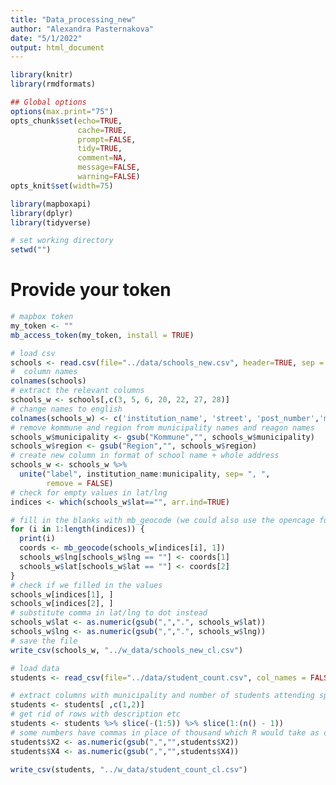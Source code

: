 ---
title: "Data_processing_new"
author: "Alexandra Pasternakova"
date: "5/1/2022"
output: html_document
---
```{r setup, include=TRUE, results="hide", echo=FALSE}
library(knitr)
library(rmdformats)

## Global options
options(max.print="75")
opts_chunk$set(echo=TRUE,
               cache=TRUE,
               prompt=FALSE,
               tidy=TRUE,
               comment=NA,
               message=FALSE,
               warning=FALSE)
opts_knit$set(width=75)
``` 

```{r libraries, include=TRUE, results="hide", echo=FALSE}
library(mapboxapi)
library(dplyr)
library(tidyverse)
```

```{r wd, include=FALSE, results="hide", echo=FALSE}
# set working directory
setwd("")
```

# Provide your token
```{r mapbox-auth, include = FALSE, results="hide", echo=FALSE}
# mapbox token
my_token <- ""
mb_access_token(my_token, install = TRUE)
```

```{r Pre-processing schools data}
# load csv
schools <- read.csv(file="../data/schools_new.csv", header=TRUE, sep = ";", fileEncoding = "UTF16LE")
#  column names
colnames(schools)
# extract the relevant columns
schools_w <- schools[,c(3, 5, 6, 20, 22, 27, 28)]
# change names to english
colnames(schools_w) <- c('institution_name', 'street', 'post_number','municipality','region','lat','lng') 
# remove kommune and region from municipality names and reagon names
schools_w$municipality <- gsub("Kommune","", schools_w$municipality)
schools_w$region <- gsub("Region","", schools_w$region)
# create new column in format of school name + whole address
schools_w <- schools_w %>%
  unite("label", institution_name:municipality, sep= ", ", 
        remove = FALSE) 
# check for empty values in lat/lng
indices <- which(schools_w$lat=="", arr.ind=TRUE)

# fill in the blanks with mb_geocode (we could also use the opencage function 'oc_forward_df' but in this case we only have two missing sets of coordinates so it is not necessary)
for (i in 1:length(indices)) {
  print(i)
  coords <- mb_geocode(schools_w[indices[i], 1])
  schools_w$lng[schools_w$lng == ""] <- coords[1]
  schools_w$lat[schools_w$lat == ""] <- coords[2]
} 
# check if we filled in the values 
schools_w[indices[1], ]
schools_w[indices[2], ]
# substitute comma in lat/lng to dot instead
schools_w$lat <- as.numeric(gsub(",",".", schools_w$lat))
schools_w$lng <- as.numeric(gsub(",",".", schools_w$lng))
# save the file
write_csv(schools_w, "../w_data/schools_new_cl.csv")
```


```{r Pre-processing Children counts data}
# load data
students <- read_csv(file="../data/student_count.csv", col_names = FALSE)

# extract columns with municipality and number of students attending special school
students <- students[ ,c(1,2)]
# get rid of rows with description etc
students <- students %>% slice(-(1:5)) %>% slice(1:(n() - 1))
# some numbers have commas in place of thousand which R would take as decimal point
students$X2 <- as.numeric(gsub(",","",students$X2))
students$X4 <- as.numeric(gsub(",","",students$X4))

write_csv(students, "../w_data/student_count_cl.csv")
```